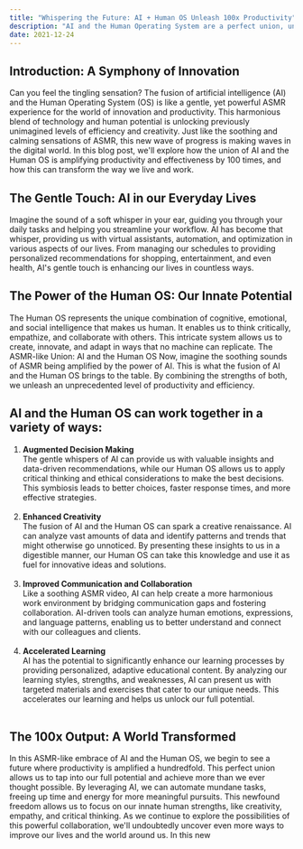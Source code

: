 ```yaml
---
title: "Whispering the Future: AI + Human OS Unleash 100x Productivity"
description: "AI and the Human Operating System are a perfect union, unlocking previously unimagined levels of efficiency and creativity. By combining the strengths of both, productivity and effectiveness can be amplified by 100 times, transforming the way we live and work."
date: 2021-12-24
---
```


## Introduction: A Symphony of Innovation

Can you feel the tingling sensation? The fusion of artificial intelligence (AI) and the Human Operating System (OS) is like a gentle, yet powerful ASMR experience for the world of innovation and productivity. This harmonious blend of technology and human potential is unlocking previously unimagined levels of efficiency and creativity. Just like the soothing and calming sensations of ASMR, this new wave of progress is making waves in the digital world. In this blog post, we'll explore how the union of AI and the Human OS is amplifying productivity and effectiveness by 100 times, and how this can transform the way we live and work.

## The Gentle Touch: AI in our Everyday Lives

Imagine the sound of a soft whisper in your ear, guiding you through your daily tasks and helping you streamline your workflow. AI has become that whisper, providing us with virtual assistants, automation, and optimization in various aspects of our lives. From managing our schedules to providing personalized recommendations for shopping, entertainment, and even health, AI's gentle touch is enhancing our lives in countless ways.

## The Power of the Human OS: Our Innate Potential

The Human OS represents the unique combination of cognitive, emotional, and social intelligence that makes us human. It enables us to think critically, empathize, and collaborate with others. This intricate system allows us to create, innovate, and adapt in ways that no machine can replicate.
The ASMR-like Union: AI and the Human OS
Now, imagine the soothing sounds of ASMR being amplified by the power of AI. This is what the fusion of AI and the Human OS brings to the table. By combining the strengths of both, we unleash an unprecedented level of productivity and efficiency.

## AI and the Human OS can work together in a variety of ways:

1. **Augmented Decision Making** <br/>
   The gentle whispers of AI can provide us with valuable insights and data-driven recommendations, while our Human OS allows us to apply critical thinking and ethical considerations to make the best decisions. This symbiosis leads to better choices, faster response times, and more effective strategies.<br/><br/>
2. **Enhanced Creativity** <br/>
   The fusion of AI and the Human OS can spark a creative renaissance. AI can analyze vast amounts of data and identify patterns and trends that might otherwise go unnoticed. By presenting these insights to us in a digestible manner, our Human OS can take this knowledge and use it as fuel for innovative ideas and solutions.<br/><br/>
3. **Improved Communication and Collaboration**<br/>
   Like a soothing ASMR video, AI can help create a more harmonious work environment by bridging communication gaps and fostering collaboration. AI-driven tools can analyze human emotions, expressions, and language patterns, enabling us to better understand and connect with our colleagues and clients.<br/><br/>
4. **Accelerated Learning**<br/>
   AI has the potential to significantly enhance our learning processes by providing personalized, adaptive educational content. By analyzing our learning styles, strengths, and weaknesses, AI can present us with targeted materials and exercises that cater to our unique needs. This accelerates our learning and helps us unlock our full potential.<br/><br/>

## The 100x Output: A World Transformed

In this ASMR-like embrace of AI and the Human OS, we begin to see a future where productivity is amplified a hundredfold. This perfect union allows us to tap into our full potential and achieve more than we ever thought possible.
By leveraging AI, we can automate mundane tasks, freeing up time and energy for more meaningful pursuits. This newfound freedom allows us to focus on our innate human strengths, like creativity, empathy, and critical thinking.
As we continue to explore the possibilities of this powerful collaboration, we'll undoubtedly uncover even more ways to improve our lives and the world around us. In this new
